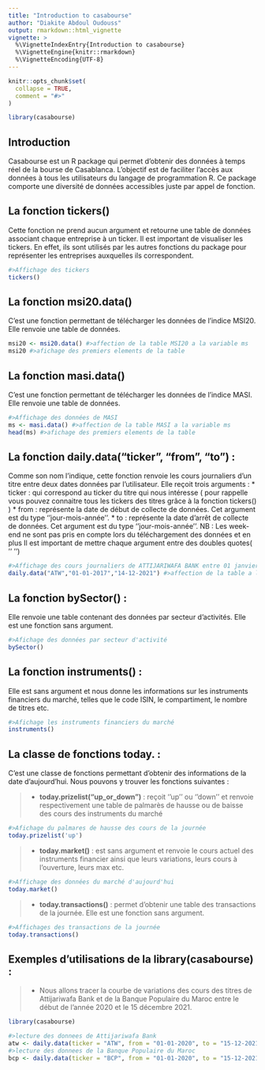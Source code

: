 ```yaml
---
title: "Introduction to casabourse"
author: "Diakite Abdoul Oudouss"
output: rmarkdown::html_vignette
vignette: >
  %\VignetteIndexEntry{Introduction to casabourse}
  %\VignetteEngine{knitr::rmarkdown}
  %\VignetteEncoding{UTF-8}
---
```


```r
knitr::opts_chunk$set(
  collapse = TRUE,
  comment = "#>"
)
```

```r
library(casabourse)
```

## Introduction
Casabourse est un R package qui permet d’obtenir des données à temps réel de la bourse de Casablanca. L’objectif est de faciliter l’accès aux données à tous les utilisateurs du langage de programmation R. Ce package comporte une diversité de données accessibles juste par appel de fonction.

## La fonction **tickers()**
 
Cette fonction ne prend aucun argument et retourne une table de données associant chaque entreprise à un ticker. Il est important de visualiser les tickers. En effet, ils sont utilisés par les autres fonctions du package pour représenter les entreprises auxquelles ils correspondent.
```r
#>Affichage des tickers
tickers()
```

## La fonction **msi20.data()**
 
C’est une fonction permettant de télécharger les données de l’indice MSI20. Elle renvoie une table de  données.
```r
msi20 <- msi20.data() #>affection de la table MSI20 a la variable ms
msi20 #>afichage des premiers elements de la table
```

## La fonction **masi.data()**
 
C’est une fonction permettant de télécharger les données de l’indice MASI. Elle renvoie une table de  données.
```r
#>Affichage des données de MASI
ms <- masi.data() #>affection de la table MASI a la variable ms
head(ms) #>afichage des premiers elements de la table
```

## La fonction **daily.data("ticker", "from", "to")** :
 
Comme son nom l’indique, cette fonction renvoie les cours journaliers d’un titre entre deux dates données par l’utilisateur. Elle reçoit trois arguments :
* ticker : qui correspond au ticker du titre qui nous intéresse ( pour rappelle vous pouvez connaitre tous les tickers des titres grâce à la fonction tickers() )
* from : représente la date de début de collecte de données. Cet argument est du type ‘’jour-mois-année’’.
* to : représente la date d’arrêt de collecte de données. Cet argument est du type ‘’jour-mois-année’’.
NB : Les week-end ne sont pas pris en compte lors du téléchargement des données et en plus Il est important de mettre chaque argument entre des doubles quotes( ‘’ ‘’)

```r
#>Affichage des cours journaliers de ATTIJARIWAFA BANK entre 01 janvier 2017 et le 14 decembre 2021
daily.data("ATW","01-01-2017","14-12-2021") #>affection de la table a la variable atw

```

 
## La fonction **bySector()** :
 
Elle renvoie une table contenant des données par secteur d’activités. Elle est une fonction sans argument.
```r
#>Afichage des données par secteur d'activité
bySector()
```

 
## La fonction **instruments()** :
 
Elle est sans argument et nous donne les informations sur les instruments financiers du marché, telles que le code ISIN, le compartiment, le nombre de titres etc.

```r
#>Afichage les instruments financiers du marché
instruments()
```

 
## La classe de fonctions **today.** :
 
C’est une classe de fonctions permettant d’obtenir des informations de la date d’aujourd’hui. Nous pouvons y trouver les fonctions suivantes :

> - **today.prizelist("up_or_down")** : reçoit ‘’up’’ ou ‘’down’’ et renvoie respectivement une table de palmarès de hausse ou de baisse des cours des instruments du marché
```r
#>Afichage du palmares de hausse des cours de la journée
today.prizelist('up')
```

> - **today.market()** : est sans argument et renvoie le cours actuel des instruments financier ainsi que leurs variations, leurs cours à l’ouverture, leurs max etc.
```r
#>Affichage des données du marché d'aujourd'hui
today.market()
```

> - **today.transactions()** : permet d’obtenir une table des transactions de la journée. Elle est une fonction sans argument.
```r
#>Affichages des transactions de la journée
today.transactions()
```


## Exemples d'utilisations de la library(casabourse) :
> - Nous allons tracer la courbe de variations des cours des titres de Attijariwafa Bank et de la Banque Populaire du Maroc entre le début de l’année 2020 et le 15 décembre 2021.
```r
library(casabourse) 
```

```r
#>lecture des donnees de Attijariwafa Bank
atw <- daily.data(ticker = "ATW", from = "01-01-2020", to = "15-12-2021")
#>lecture des donnees de la Banque Populaire du Maroc
bcp <- daily.data(ticker = "BCP", from = "01-01-2020", to = "15-12-2021")
```


